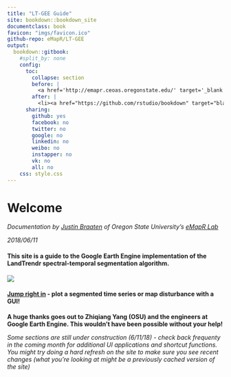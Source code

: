 ```yaml
---
title: "LT-GEE Guide"
site: bookdown::bookdown_site
documentclass: book
favicon: "imgs/favicon.ico"
github-repo: eMapR/LT-GEE
output:
  bookdown::gitbook:
    #split_by: none
    config:
      toc:
        collapse: section
        before: |
          <a href='http://emapr.ceoas.oregonstate.edu/' target='_blank'><img src='imgs/emapr_print_logo.svg' style='margin-left:13px; margin-top:13px; height:40px'></li></a>
        after: |
          <li><a href="https://github.com/rstudio/bookdown" target="blank">Published with bookdown</a></li>
      sharing:
        github: yes
        facebook: no
        twitter: no
        google: no
        linkedin: no
        weibo: no
        instapper: no
        vk: no
        all: no
    css: style.css
---
```




# Welcome {-}

*Documentation by [Justin Braaten](https://github.com/jdbcode) of Oregon State University's [eMapR Lab](http://emapr.ceoas.oregonstate.edu/)*

*2018/06/11*

#### This site is a guide to the Google Earth Engine implementation of the LandTrendr spectral-temporal segmentation algorithm. {-}

<img src='imgs/lt_gee_symbols.png'>


#### [Jump right in](./ui-applications.html) - plot a segmented time series or map disturbance with a GUI! {-}


**A huge thanks goes out to Zhiqiang Yang (OSU) and the engineers at Google Earth Engine. This wouldn't have been possible without your help!**


*Some sections are still under construction (6/11/18) - check back frequenty in the coming month for additional UI applications and shortcut functions. You might try doing a hard refresh on the site to make sure you see recent changes (what you're looking at might be a previously cached version of the site)*